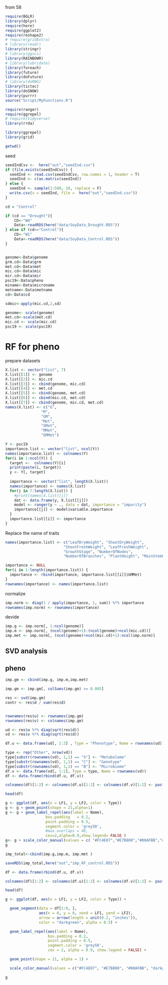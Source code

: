 
from 58

```r
require(BGLR)
library(dplyr)
require(here)
require(ggplot2)
require(reshape2)
# require(gridExtra)
# library(readr)
library(stringr)
# library(ggsci)
library(RAINBOWR)
# library(lubridate)
library(foreach)
library(future)
library(doFuture)
# library(doRNG)
library(tictoc)
library(doSNOW)
library(purrr)
source("Script/MyFunctions.R")

require(ranger)
require(ggrepel)
# require(tidyverse)
library(rrda)

library(ggrepel)
library(grid) 

getwd()
```

seed
```r
seedIndCsv <-  here("out","seedInd.csv")
if (file.exists(seedIndCsv)) {
  seedInd <- read.csv(seedIndCsv, row.names = 1, header = T)
  seedInd <- c(as.matrix(seedInd))
} else {
  seedInd <- sample(1:500, 10, replace = F)
  write.csv(x = seedInd, file =  here("out","seedInd.csv"))
}
```

```r
cd = "Control"

if (cd == "Drought"){
	CD<-"W4"
	Data<-readRDS(here("data/SoyData_Drought.RDS"))
} else if (cd=="Control"){
	CD<-"W1"
	Data<-readRDS(here("data/SoyData_Control.RDS"))
}


genome<-Data$genome
grm.cd<-Data$grm
met.cd<-Data$met
mic.cd<-Data$mic
mir.cd<-Data$mir
psc19<-Data$pheno
miname<-Data$microname
metname<-Data$metname
cd<-Data$cd

sdmic<-apply(mic.cd,2,sd)

genome<- scale(genome)
met.cd<-scale(met.cd)
mic.cd <- scale(mic.cd)
psc19 <- scale(psc19)


```

# RF for pheno

prepare datasets
```r
X.list <- vector("list", 7)
X.list[[1]] <- genome
X.list[[2]] <- mic.cd
X.list[[3]] <- cbind(genome, mic.cd)
X.list[[4]] <- met.cd
X.list[[5]] <- cbind(genome, met.cd)
X.list[[6]] <- cbind(mic.cd, met.cd)
X.list[[7]] <- cbind(genome, mic.cd, met.cd)
names(X.list) <- c("G",
                "M",
                "GM",
                "Met",
                "GMet",
                "MMet", 
                "GMMet")

```

```r
Y <- psc19
importance.list <- vector("list", ncol(Y))
names(importance.list) <- colnames(Y)
for(i in 1:ncol(Y)) {
  target <-  colnames(Y)[i]
  print(paste(i, target))
  y <- Y[, target]
  
  importance <- vector("list", length(X.list))
  names(importance) <- names(X.list)
  for(j in 7:length(X.list)) {
    #print(names(X.list)[j])
    dat <- data.frame(y, X.list[[j]])
    model <- ranger(y ~ ., data = dat, importance = "impurity")
    importance[[j]] <- model$variable.importance
  }
  importance.list[[i]] <- importance
}
```

Replace the name of traits
```r
names(importance.list) <- c("LeafDryWeight", "ShootDryWeight",
                          "ShootFreshWeight", "LeafFreshWeight",
                          "GrowthStage", "NumberOfNodes",
                          "NumberOfBranches", "PlantHeight", "MainStemLength")
```

```r
importance <- NULL
for(i in 1:length(importance.list)) {
  importance <- rbind(importance, importance.list[[i]]$GMMet)
}
rownames(importance) <- names(importance.list)
```

normalize
```r
imp.norm <- diag(1 / apply(importance, 1, sum)) %*% importance
rownames(imp.norm) <- rownames(importance)
```

devide
```r
imp.g <- imp.norm[, 1:ncol(genome)]
imp.m <- imp.norm[, (ncol(genome)+1):(ncol(genome)+ncol(mic.cd))]
imp.met <- imp.norm[, (ncol(genome)+ncol(mic.cd)+1):ncol(imp.norm)]
```

## SVD analysis

## pheno
```r
imp.gm <- cbind(imp.g, imp.m,imp.met)

imp.gm <- imp.gm[, colSums(imp.gm) >= 0.005]

res <- svd(imp.gm)
contr <- res$d / sum(res$d)


rownames(res$u) <- rownames(imp.gm)
rownames(res$v) <- colnames(imp.gm)

ud <- res$u %*% diag(sqrt(res$d))
vd <- res$v %*% diag(sqrt(res$d))

df.u <- data.frame(ud[, 1:2] , Type = "Phenotype", Name = rownames(ud))

type <- rep("Other", nrow(vd))
type[substr(rownames(vd), 1,1) == "X"] <- "Metabolome"
type[substr(rownames(vd), 1,1) == "C"] <- "Genotype"
type[substr(rownames(vd), 1,1) == "B"] <- "Microbiome"
df.v <- data.frame(vd[, 1:2], Type = type, Name = rownames(vd))
df <- data.frame(rbind(df.u, df.v))

colnames(df)[1:2] <- colnames(df.u)[1:2] <- colnames(df.v)[1:2] <- paste0("LF", 1:2)

head(df)

g <- ggplot(df, aes(x = LF1, y = LF2, color = Type))
g <- g + geom_point(shape = 21,alpha=1) 
g <- g + geom_label_repel(aes(label = Name),
                  box.padding   = 0.2, 
                  point.padding = 0.5,
                  segment.color = 'grey50',
                  #max.overlaps = 40,
                  cex=2,alpha=0.9,show.legend= FALSE )
g<- g + scale_color_manual(values = c( "#FC4E07","#E7B800","#00AFBB","darkgreen"))
g

```

```r
imp_total<-cbind(imp.g,imp.m, imp.met )

saveRDS(imp_total,here("out","imp_RF_control.RDS"))
```

```r

df <- data.frame(rbind(df.u, df.v))

colnames(df)[1:2] <- colnames(df.u)[1:2] <- colnames(df.v)[1:2] <- paste0("LF", 1:2)

head(df)

g <- ggplot(df, aes(x = LF1, y = LF2, color = Type)) +

  geom_segment(data = df[1:9, ], 
               aes(x = 0, y = 0, xend = LF1, yend = LF2), 
               arrow = arrow(length = unit(0.2, "inches")), 
               color = "darkgreen", alpha = 0.5) + 

  geom_label_repel(aes(label = Name),
                   box.padding = 0.2, 
                   point.padding = 0.5,
                   segment.color = 'grey50',
                   cex = 2, alpha = 0.9, show.legend = FALSE) +

  geom_point(shape = 21, alpha = 1) +

  scale_color_manual(values = c("#FC4E07", "#E7B800", "#00AFBB", "darkgreen"))

g


```

